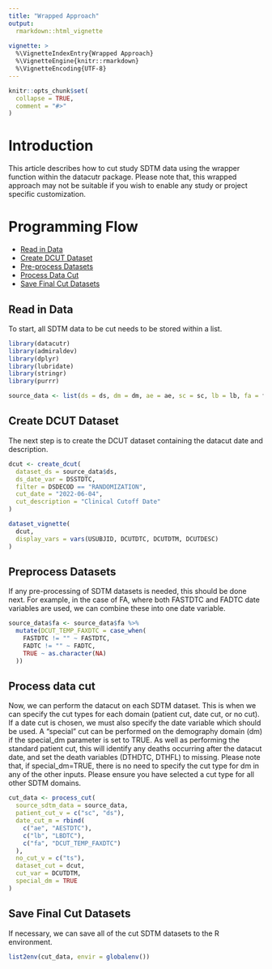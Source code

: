 ```yaml
---
title: "Wrapped Approach"
output: 
  rmarkdown::html_vignette
    
vignette: >
  %\VignetteIndexEntry{Wrapped Approach}
  %\VignetteEngine{knitr::rmarkdown}
  %\VignetteEncoding{UTF-8}
---
```


```r
knitr::opts_chunk$set(
  collapse = TRUE,
  comment = "#>"
)
```

# Introduction

This article describes how to cut study SDTM data using the wrapper function within the datacutr package. Please note that,
this wrapped approach may not be suitable if you wish to enable any study or project specific customization.

# Programming Flow

* [Read in Data](#readdata)
* [Create DCUT Dataset](#dcut)
* [Pre-process Datasets](#preprocess)
* [Process Data Cut](#processcut)
* [Save Final Cut Datasets](#save)

## Read in Data {#readdata}

To start, all SDTM data to be cut needs to be stored within a list.

```r
library(datacutr)
library(admiraldev)
library(dplyr)
library(lubridate)
library(stringr)
library(purrr)

source_data <- list(ds = ds, dm = dm, ae = ae, sc = sc, lb = lb, fa = fa, ts = ts)
```

## Create DCUT Dataset {#dcut}

The next step is to create the DCUT dataset containing the datacut date and description.

```r
dcut <- create_dcut(
  dataset_ds = source_data$ds,
  ds_date_var = DSSTDTC,
  filter = DSDECOD == "RANDOMIZATION",
  cut_date = "2022-06-04",
  cut_description = "Clinical Cutoff Date"
)
```

```r
dataset_vignette(
  dcut,
  display_vars = vars(USUBJID, DCUTDTC, DCUTDTM, DCUTDESC)
)
```

## Preprocess Datasets {#preprocess}

If any pre-processing of SDTM datasets is needed, this should be done next. For example, in the case of FA, where both FASTDTC and FADTC date variables are used, we can combine these into one date variable.  

```r
source_data$fa <- source_data$fa %>%
  mutate(DCUT_TEMP_FAXDTC = case_when(
    FASTDTC != "" ~ FASTDTC,
    FADTC != "" ~ FADTC,
    TRUE ~ as.character(NA)
  ))
```

## Process data cut {#processcut}

Now, we can perform the datacut on each SDTM dataset. This is when we can specify the cut types for each domain (patient cut, date cut, or no cut). If a date cut is chosen, we must also specify the date variable which should be used. 
A "special" cut can be performed on the demography domain (dm) if the special_dm parameter is set to TRUE. As well as performing the standard patient cut, this will identify any deaths occurring after the datacut date, and set the death variables (DTHDTC, DTHFL) to missing. Please note that, if special_dm=TRUE, there is no need to specify the cut type for dm in any of the other inputs. Please ensure you have selected a cut type for all other SDTM domains. 

```r
cut_data <- process_cut(
  source_sdtm_data = source_data,
  patient_cut_v = c("sc", "ds"),
  date_cut_m = rbind(
    c("ae", "AESTDTC"),
    c("lb", "LBDTC"),
    c("fa", "DCUT_TEMP_FAXDTC")
  ),
  no_cut_v = c("ts"),
  dataset_cut = dcut,
  cut_var = DCUTDTM,
  special_dm = TRUE
)
```


## Save Final Cut Datasets {#save}

If necessary, we can save all of the cut SDTM datasets to the R environment. 

```r
list2env(cut_data, envir = globalenv())
```
